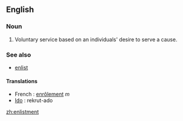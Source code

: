 ==English==

===Noun===
{{en-noun-reg}}

# Voluntary service based on an individuals' desire to serve a cause. 

===See also===
* [[enlist]]


====Translations====

* French : [[enrôlement]] ''m''
* [[w:Ido|Ido]] : rekrut-ado

[[zh:enlistment]]